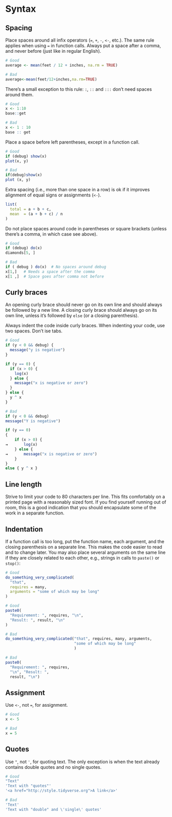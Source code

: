 # Syntax {#style-syn}

## Spacing

Place spaces around all infix operators (`=`, `+`, `-`, `<-`, etc.). The same rule applies when using `=` in function calls. Always put a space after a comma, and never before (just like in regular English).

```r
# Good
average <- mean(feet / 12 + inches, na.rm = TRUE)

# Bad
average<-mean(feet/12+inches,na.rm=TRUE)
```

There's a small exception to this rule: `:`, `::` and `:::` don't need spaces around them.

```r
# Good
x <- 1:10
base::get

# Bad
x <- 1 : 10
base :: get
```

Place a space before left parentheses, except in a function call.

```r
# Good
if (debug) show(x)
plot(x, y)

# Bad
if(debug)show(x)
plot (x, y)
```

Extra spacing (i.e., more than one space in a row) is ok if it improves alignment of equal signs or assignments (`<-`).

```r
list(
  total = a + b + c, 
  mean  = (a + b + c) / n
)
```

Do not place spaces around code in parentheses or square brackets (unless there's a comma, in which case see above).

```r
# Good
if (debug) do(x)
diamonds[5, ]

# Bad
if ( debug ) do(x)  # No spaces around debug
x[1,]   # Needs a space after the comma
x[1 ,]  # Space goes after comma not before
```

## Curly braces

An opening curly brace should never go on its own line and should always be followed by a new line. A closing curly brace should always go on its own line, unless it's followed by `else` (or a closing parenthesis).

Always indent the code inside curly braces. When indenting your code, use two spaces. Don't ise tabs.

```r
# Good
if (y < 0 && debug) {
  message("y is negative")
}

if (y == 0) {
  if (x > 0) {
    log(x)
  } else {
    message("x is negative or zero")
  }
} else {
  y ^ x
}

# Bad
if (y < 0 && debug)
message("Y is negative")

if (y == 0)
{
    if (x > 0) {
⇥       log(x)
    } else {
⇥       message("x is negative or zero")
    }
} 
else { y ^ x }
```

## Line length

Strive to limit your code to 80 characters per line. This fits comfortably on a printed page with a reasonably sized font. If you find yourself running out of room, this is a good indication that you should encapsulate some of the work in a separate function.

## Indentation

If a function call is too long, put the function name, each argument, and the closing parenthesis on a separate line. This makes the code easier to read and to change later. You may also place several arguments on the same line if they are closely related to each other, e.g., strings in calls to `paste()` or `stop()`:

```r
# Good
do_something_very_complicated(
  "that",
  requires = many,
  arguments = "some of which may be long"
)

# Good
paste0(
  "Requirement: ", requires, "\n",
  "Result: ", result, "\n"
)

# Bad
do_something_very_complicated("that", requires, many, arguments,
                              "some of which may be long"
                              )

# Bad
paste0(
  "Requirement: ", requires,
  "\n", "Result: ",
  result, "\n")
```

## Assignment

Use `<-`, not `=`, for assignment. \index{assignment}

```r
# Good
x <- 5

# Bad
x = 5
```

## Quotes

Use `"`, not `'`, for quoting text. The only exception is when the text already contains double quotes and no single quotes.

```r
# Good
"Text"
'Text with "quotes"'
'<a href="http://style.tidyverse.org">A link</a>'

# Bad
'Text'
'Text with "double" and \'single\' quotes'
```

